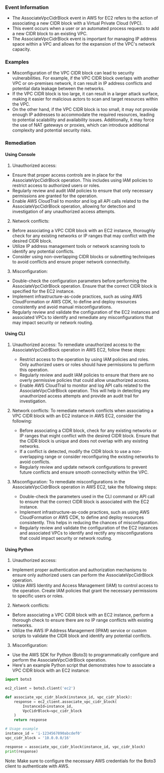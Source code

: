 
### Event Information

- The AssociateVpcCidrBlock event in AWS for EC2 refers to the action of associating a new CIDR block with a Virtual Private Cloud (VPC).
- This event occurs when a user or an automated process requests to add a new CIDR block to an existing VPC.
- The AssociateVpcCidrBlock event is important for managing IP address space within a VPC and allows for the expansion of the VPC's network capacity.


### Examples

- Misconfiguration of the VPC CIDR block can lead to security vulnerabilities. For example, if the VPC CIDR block overlaps with another VPC or on-premises network, it can result in IP address conflicts and potential data leakage between the networks.
- If the VPC CIDR block is too large, it can result in a larger attack surface, making it easier for malicious actors to scan and target resources within the VPC.
- On the other hand, if the VPC CIDR block is too small, it may not provide enough IP addresses to accommodate the required resources, leading to potential scalability and availability issues. Additionally, it may force the use of NAT gateways or proxies, which can introduce additional complexity and potential security risks.

### Remediation

#### Using Console

1. Unauthorized access:
- Ensure that proper access controls are in place for the AssociateVpcCidrBlock operation. This includes using IAM policies to restrict access to authorized users or roles.
- Regularly review and audit IAM policies to ensure that only necessary permissions are granted for the operation.
- Enable AWS CloudTrail to monitor and log all API calls related to the AssociateVpcCidrBlock operation, allowing for detection and investigation of any unauthorized access attempts.

2. Network conflicts:
- Before associating a VPC CIDR block with an EC2 instance, thoroughly check for any existing networks or IP ranges that may conflict with the desired CIDR block.
- Utilize IP address management tools or network scanning tools to identify any potential conflicts.
- Consider using non-overlapping CIDR blocks or subnetting techniques to avoid conflicts and ensure proper network connectivity.

3. Misconfiguration:
- Double-check the configuration parameters before performing the AssociateVpcCidrBlock operation. Ensure that the correct CIDR block is specified for the EC2 instance.
- Implement infrastructure-as-code practices, such as using AWS CloudFormation or AWS CDK, to define and deploy resources consistently and avoid manual misconfigurations.
- Regularly review and validate the configuration of the EC2 instances and associated VPCs to identify and remediate any misconfigurations that may impact security or network routing.

#### Using CLI

1. Unauthorized access: To remediate unauthorized access to the AssociateVpcCidrBlock operation in AWS EC2, follow these steps:
   - Restrict access to the operation by using IAM policies and roles. Only authorized users or roles should have permissions to perform this operation.
   - Regularly review and audit IAM policies to ensure that there are no overly permissive policies that could allow unauthorized access.
   - Enable AWS CloudTrail to monitor and log API calls related to the AssociateVpcCidrBlock operation. This will help in detecting any unauthorized access attempts and provide an audit trail for investigation.

2. Network conflicts: To remediate network conflicts when associating a VPC CIDR block with an EC2 instance in AWS EC2, consider the following:
   - Before associating a CIDR block, check for any existing networks or IP ranges that might conflict with the desired CIDR block. Ensure that the CIDR block is unique and does not overlap with any existing networks.
   - If a conflict is detected, modify the CIDR block to use a non-overlapping range or consider reconfiguring the existing networks to avoid conflicts.
   - Regularly review and update network configurations to prevent future conflicts and ensure smooth connectivity within the VPC.

3. Misconfiguration: To remediate misconfigurations in the AssociateVpcCidrBlock operation in AWS EC2, take the following steps:
   - Double-check the parameters used in the CLI command or API call to ensure that the correct CIDR block is associated with the EC2 instance.
   - Implement infrastructure-as-code practices, such as using AWS CloudFormation or AWS CDK, to define and deploy resources consistently. This helps in reducing the chances of misconfiguration.
   - Regularly review and validate the configuration of the EC2 instances and associated VPCs to identify and rectify any misconfigurations that could impact security or network routing.

#### Using Python

1. Unauthorized access:
- Implement proper authentication and authorization mechanisms to ensure only authorized users can perform the AssociateVpcCidrBlock operation.
- Utilize AWS Identity and Access Management (IAM) to control access to the operation. Create IAM policies that grant the necessary permissions to specific users or roles.

2. Network conflicts:
- Before associating a VPC CIDR block with an EC2 instance, perform a thorough check to ensure there are no IP range conflicts with existing networks.
- Utilize the AWS IP Address Management (IPAM) service or custom scripts to validate the CIDR block and identify any potential conflicts.

3. Misconfiguration:
- Use the AWS SDK for Python (Boto3) to programmatically configure and perform the AssociateVpcCidrBlock operation.
- Here's an example Python script that demonstrates how to associate a VPC CIDR block with an EC2 instance:

```python
import boto3

ec2_client = boto3.client('ec2')

def associate_vpc_cidr_block(instance_id, vpc_cidr_block):
    response = ec2_client.associate_vpc_cidr_block(
        InstanceId=instance_id,
        VpcCidrBlock=vpc_cidr_block
    )
    return response

# Usage example
instance_id = 'i-1234567890abcdef0'
vpc_cidr_block = '10.0.0.0/16'

response = associate_vpc_cidr_block(instance_id, vpc_cidr_block)
print(response)
```

Note: Make sure to configure the necessary AWS credentials for the Boto3 client to authenticate with AWS.

